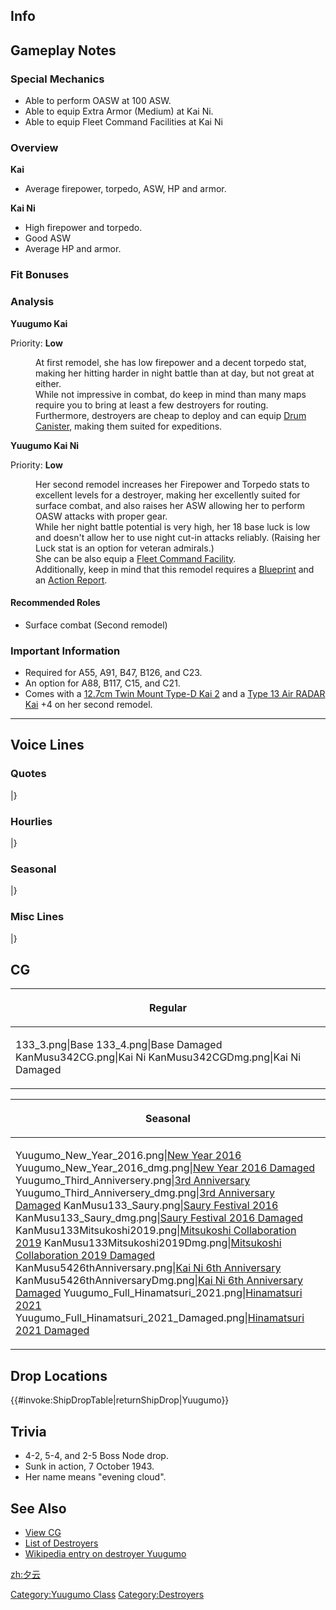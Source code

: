 ==Info==
{{KanmusuInfo|ID=133}}
{{KanmusuInfo|ID=133a}}
{{KanmusuInfo|ID=342}}

==Gameplay Notes==
===Special Mechanics===
* Able to perform OASW at 100 ASW.
* Able to equip Extra Armor (Medium) at Kai Ni.
* Able to equip Fleet Command Facilities at Kai Ni

===Overview===
'''Kai'''
* Average firepower, torpedo, ASW, HP and armor.  

'''Kai Ni'''
* High firepower and torpedo.
* Good ASW
* Average HP and armor.

===Fit Bonuses===
{{:{{BASEPAGENAME}}/Equipment Bonuses}}
{{clear}}

===Analysis===
'''Yuugumo Kai'''

Priority: '''Low'''

:At first remodel, she has low firepower and a decent torpedo stat, making her hitting harder in night battle than at day, but not great at either.
:While not impressive in combat, do keep in mind than many maps require you to bring at least a few destroyers for routing.
:Furthermore, destroyers are cheap to deploy and can equip [[Drum Canister]], making them suited for expeditions.


'''Yuugumo Kai Ni''' 

Priority: '''Low'''
:Her second remodel increases her Firepower and Torpedo stats to excellent levels for a destroyer, making her excellently suited for surface combat, and also raises her ASW allowing her to perform OASW attacks with proper gear.
:While her night battle potential is very high, her 18 base luck is low and doesn't allow her to use night cut-in attacks reliably. (Raising her Luck stat is an option for veteran admirals.)
:She can be also equip a [[Fleet Command Facility]].
:Additionally, keep in mind that this remodel requires a [[Blueprint]] and an [[Action Report]].


====Recommended Roles====
* Surface combat (Second remodel)

===Important Information===
* Required for A55, A91, B47, B126, and C23.
* An option for A88, B117, C15, and C21. 
* Comes with a [[12.7cm Twin Mount Type-D Kai 2]] and a [[Type 13 Air RADAR Kai]] +4 on her second remodel.
----

==Voice Lines==
===Quotes===
{{ShipquoteHeader}}
{{ShipquoteKai
|scenario = Introduction
|origin = 夕雲型一番艦、夕雲、着任しました。提督、甘えてくれても、いいんですよ？
|translation = 1st ship of the Yuugumo-class, Yuugumo, reporting for duty. Admiral, it's fine to depend on me you know?
|audio = Yuugumo-Introduction.ogg
}}
{{ShipquoteKai
|scenario = Introduction
|kai2 = yes
|origin = 改夕雲型一番艦、夕雲、配置に付きました。提督、しっかりに甘えてくれていいんですよ。
|translation = 1st ship of the Remodelled Yuugumo-class, Yuugumo, arriving on station. It's fine to leave everything to me, Admiral.
|audio = YuugumoKaiNi-Intro.mp3
}}
{{ShipquoteKai
|scenario = Library
|origin = 最終量産型艦隊駆逐艦の一番艦。舞鶴生まれよ。
惨敗のミッドウェー海戦が初陣よ。いいじゃない、別に。
あの島への鼠輸送やケ号作戦、南太平洋海戦、キスカ撤退作戦などで奮戦したわ。ふう。
|translation = I'm the first ship of the last mass-produced fleet destroyer class.<ref>The subsequent Akizuki and Shimakaze-classes were not intended for mass production.</ref> I was born in Maizuru.
My first battle was the crushing defeat at Midway. It's fine, I don't mind it.
I did Tokyo Express runs to that island and fought hard in Operation Ke, at the Battle of the Santa Cruz Islands and the Kiska Withdrawal Operation.<ref>'That island' refers to [https://en.wikipedia.org/wiki/Kolombangara Kolombangara] where she ran [https://en.wikipedia.org/wiki/Tokyo_Express Tokyo Express] transport runs (aka 'Nezumi Yuusou'). The [https://en.wikipedia.org/wiki/Battle_of_the_Santa_Cruz_Islands Battle of the Santa Cruz Islands] is known as the Battle of the South Pacific in Japan.</ref> Whew.
|audio = Yuugumo-Library.ogg
}}
{{ShipquoteKai
|scenario = Secretary 1
|origin = 提督、もういらしてたんですか。
|translation = Here so soon, Admiral.
|audio = Yuugumo-Secretary_2.ogg
}}
{{ShipquoteKai
|scenario = Secretary 2
|origin = 提督、一緒に頑張りましょうね。
|translation = Let's work hard together, Admiral.
|audio = Yuugumo-Secretary_1.ogg
}}
{{ShipquoteKai
|scenario = Secretary 3
|origin = はいはい、なんですかぁ？提督といい、巻雲さんといい、スキンシップ大好きですね
|translation = Yes yes, what is it? Both you and Makigumo really love skinship, Admiral.<ref>Skinship (スキンシップ) means a very close physical relationship.</ref>
|audio = Yuugumo-Secretary_3.ogg
}}
{{ShipquoteKai
|scenario = Secretary Idle
|origin = 提督？お疲れなの？夕雲は心配だわ。
|translation = Admiral? Are you tired? I'm worried about you.
|audio = Yuugumo-Idle.ogg
}}
{{ShipquoteKai
|scenario = Secretary (Married)
|origin = 提督ー、少しお休みしたほうが良くないですか？
|translation = Isn't it better if you get some rest, Admiral?
|audio = Yuugumo-Wedding_Line.ogg
}}
{{ShipquoteKai
|scenario = Secretary (Married)
|kai = yes
|origin = 提督ー、少しお休みしたほうが良くないですか？　え、大丈夫？　そぉお？　じゃあ、せめてこれを飲んで。夕雲特製戦闘糧食ドリンクです。元気が出ますよ？　ほら、グっと！
|translation = Isn't it better if you got some rest, Admiral? Eh, you're fine? Really? Then at least drink this. It's my special combat ration drink. It'll perk you right up you know? Come on, gulp it down!
|audio = YuugumoKai-Secretary_Married.ogg
}}
{{ShipquoteKai
|scenario = Wedding
|origin = あ、提督ー、また帽子が曲がってるわ。今やこんな大艦隊の司令官なんだから、ちゃんとしてくださいね。いつでも私が面倒見れるわけじゃ…って、えぇ？　いつまでも面倒見ていいの？　ふぅん、イ・イ・ケ・ド♡
|translation =Ah, your hat is crooked again, Admiral. You're the commander of a large fleet now so please look the part alright. I can't be here to take care of you all the... E-eh? It's fine for me to always take care of you? Humph, Fi~ ne~ th~ en~♡
|audio = Yuugumo-Wedding.ogg
}}
{{ShipquoteKai
|scenario = Player's Score
|origin = 軍令部からの報告です。ご覧になってくださいね。
|translation = It's a report from the Naval General Staff. Please have a look.
|audio = Yuugumo-Looking_At_Scores.ogg
}}
{{ShipquoteKai
|scenario = Joining the Fleet
|origin = 駆逐艦夕雲、本気で行くわ！
|translation = Destroyer Yuugumo, setting out at full force!
|audio = Yuugumo-Joining_A_Fleet.ogg
}}
{{ShipquoteKai
|scenario = Joining the Fleet
|kai2 = yes
|origin = 提督、夕雲、本気で行きます。第十駆逐隊、抜錨！
|translation = I'm going to set out at full force, Admiral. Destroyer Division 10, weigh anchor!
|audio = YuugumoKaiNi-JoinFleet.mp3
}}
{{ShipquoteKai
|scenario = Equipment 1
|origin = ありがたく、使わせて頂きますね。
|translation = My thanks, I'll gladly put this to use.
|audio = Yuugumo-Equipment_2.ogg
}}
{{ShipquoteKai
|scenario = Equipment 2
|origin = 夕雲は改装中。覗かないでね。
|translation = I'm being remodelled. No peeking.
|audio = Yuugumo-Equipment_3.ogg
}}
{{ShipquoteKai
|scenario = Equipment 3
|origin = いただくわ。
|translation = I accept.
|audio = Yuugumo-Equipment_1.ogg
}}
{{ShipquoteKai
|scenario = Supply
|origin = 満たされました。
|translation = I'm satisfied.
|audio = Yuugumo-Supply.ogg
}}
{{ShipquoteKai
|scenario = Docking (Minor Damage)
|origin = お風呂は…、好きよ？
|translation = I like... taking baths you know?
|audio = Yuugumo-Docking_Minor.ogg
}}
{{ShipquoteKai
|scenario = Docking (Major Damage)
|origin = ごめんなさい、長いお風呂かも。ちょっと、疲れが溜まってしまって。
|translation = I'm sorry, I think I need to take a long bath. I've accumulated quite a bit of fatigue.
|audio = Yuugumo-Docking_Major.ogg
}}
{{ShipquoteKai
|scenario = Construction
|origin = 新しい艦が進水するわね。
|translation = A new ship has been launched.
|audio = Yuugumo-Construction.ogg
}}
{{ShipquoteKai
|scenario = Returning from Sortie
|origin = 艦隊が作戦から戻ってきたわ。
|translation = The fleet has returned from the operation.
|audio = Yuugumo-Returning_From_Sortie.ogg
}}
{{ShipquoteKai
|scenario = Starting a Sortie
|origin = 主力オブ主力の夕雲型、出ます！
|translation = The main force of the main forces, Yuugumo-class, heading out!<ref>They were the last class to see serious combat.</ref>
|audio = Yuugumo-Starting_A_Sortie.ogg
}}
{{ShipquoteKai
|scenario = Starting a Battle
|origin = うっふふ、やってきたわね。
|translation = Ufufu, here they come.
|audio = Yuugumo-Battle_Start.ogg
}}
{{ShipquoteKai
|scenario = Attack
|origin = 砲雷撃戦、開始よ。
|translation = Begin combat.
|audio = Yuugumo-Attack.ogg
}}
{{ShipquoteKai
|scenario = Attack
|kai2 = yes
|origin = 敵艦隊、見ゆ。砲、雷撃戦、よーい！いい、全艦、突撃、開始！
|translation = Enemy fleet spotted. Ready for combat! Alright, all ships, charge!
|audio = YuugumoKaiNi-Attack.mp3
}}
{{ShipquoteKai
|scenario = Night Battle Attack
|origin = 面白いように当たるわね。
|translation = I did say this would be interesting.
|audio = Yuugumo-Night_Attack.ogg
}}
{{ShipquoteKai
|scenario = Night Battle
|origin = 巻雲さぁん、夜戦っていうのはこうするのよ。
|translation = This is how you have a night battle, Makigumo-san.
|audio = Yuugumo-Night_Battle.ogg
}}
{{ShipquoteKai
|scenario = MVP
|origin = 提督、私を選んで良かったでしょ？
|translation = Choosing me was a good decision right, Admiral?
|audio = Yuugumo-MVP.ogg
}}
{{ShipquoteKai
|scenario = MVP
|kai2 = yes
|origin = 提督、私を選んで良かったでしょ？もちろん、後悔させないは。ずっと、甘えさせてあげる。
|translation = Aren't you glad that you picked me, Admiral? Of course, there's nothing to regret. You can always depend on me.
|audio = YuugumoKaiNi-MVP.mp3
}}
{{ShipquoteKai
|scenario = Minor Damage 1
|origin = きゃぁ！この程度……、まだやれるわ！
|translation = Kyaah! I won't be stopped... by something like this!
|audio = Yuugumo-Minor_Damage_1.ogg
}}
{{ShipquoteKai
|scenario = Minor Damage 2
|origin = まぁ…、装甲なんて、無いからね…
|translation = Well... I don't really... have any armour...
|audio = Yuugumo-Minor_Damage_2.ogg
}}
{{ShipquoteKai
|scenario = Major Damage
|origin = きゃあぁあ！やってくれたわねぇ…、ば…倍返しなんだから！
|translation = Kyaah! Now you've done it... I... I'll pay you back twofold!
|audio = Yuugumo-Major_Damage.ogg
}}
{{ShipquoteKai
|scenario = Sunk
|origin = あら…私も沈むのね…。提督…、これまで…ありがとう…。ま、た…ね…
|translation = Oh...I'm sinking huh... Thanks for... everything... Admiral... See... you...
|audio = Yuugumo-Sunk.ogg
}}
|} <references/>

{{clear}}

===Hourlies===
{{ShipquoteHeader | type = hourly}}
{{ShipquoteKai
|scenario = 00:00 
|origin = 深夜零時です。夕雲は眠いわ。
|translation = It's midnight. I'm sleepy.
|audio = Ship Voice Yuugumo 00.mp3
}}
{{ShipquoteKai
|scenario = 01:00 
|origin = 午前１時です…。ふぁ～あ……。あら、失礼。
|translation = It's 1am... *yawn*... Oh, excuse me.
|audio = Ship Voice Yuugumo 01.mp3
}}
{{ShipquoteKai
|scenario = 02:00 
|origin = 午前２時になりますよぉ。寝なきゃダメよ。
|translation = It's now 2am. Not sleeping is no good.
|audio = Ship Voice Yuugumo 02.mp3
}}
{{ShipquoteKai
|scenario = 03:00 
|origin = 午前３時です。提督には付き合いきれませんわ……
|translation = It's 3am. I can't leave you alone, Admiral...
|audio = Ship Voice Yuugumo 03.mp3
}}
{{ShipquoteKai
|scenario = 04:00 
|origin = 午前４時よ。こんな時間に来客？
|translation = It's 4am. A visitor at this time?
|audio = Ship Voice Yuugumo 04.mp3
}}
{{ShipquoteKai
|scenario = 05:00 
|origin = 午前５時。誰かと思ったら巻雲さぁん。私が居なくて探しに来たのね。
|translation = 5am. I was wondering who it was. Makigumo-san. You came to find me since I wasn't around huh.
|audio = Ship Voice Yuugumo 05.mp3
}}
{{ShipquoteKai
|scenario = 06:00 
|origin = 午前６時。巻雲さん、こ…これはね、提督と夜通し、さ…作戦を立てていたのよ。
|translation = 6am. Y...you see, Makigumo-san... I was up all night... planning operations with the Admiral.
|audio = Ship Voice Yuugumo 06.mp3
}}
{{ShipquoteKai
|scenario = 07:00 
|origin = 午前７時。では提督、巻雲さんとお部屋に戻りますね。
|translation = 7am. Now then, I'll be heading back to my room with Makigumo-san, Admiral.
|audio = Ship Voice Yuugumo 07.mp3
}}
{{ShipquoteKai
|scenario = 08:00 
|origin = 午前８時。……ふぅ、再び夕雲よ。巻雲さんを説き伏せて納得させるの大変だったわ。
|translation = 8am... Whew, I'm here again. It was really hard to convince Makigumo-san to agree to this.
|audio = Ship Voice Yuugumo 08.mp3
}}
{{ShipquoteKai
|scenario = 09:00 
|origin = 午前９時。提督、ランキングチェックします？おもしろいコメントいれましょうよ。
|translation = 9am. Shall we check the rankings, Admiral? Let's put up a funny comment too.
|audio = Ship Voice Yuugumo 09.mp3
}}
{{ShipquoteKai
|scenario = 09:00
|kai2 = yes
|origin = 午前９時。提督、夕雲の艦隊名は「主力オブ主力」、な感じでお願いしてもいい？頼みますね。
|translation = 9am. Can I ask you to change my fleet name to "Best of the Best", Admiral? Please.
|audio = YuugumoKaiNi-0900.mp3
}}
{{ShipquoteKai
|scenario = 10:00 
|origin = 午前１０時。第一艦隊のネーミング、変えてみたらどう？
|translation = 10am. How about changing the name of the first fleet?
|audio = Ship Voice Yuugumo 10.mp3
}}
{{ShipquoteKai
|scenario = 11:00 
|origin = 午前１１時。おもしろい艦隊名だと何気に運営にチェックされるらしいわよ？迷惑ね。
|translation = 11am. It was an interesting fleet name but the admins picked it up you know? What a pain.
|audio = Ship Voice Yuugumo 11.mp3
}}
{{ShipquoteKai
|scenario = 12:00 
|origin = お昼の１２時よ。夕雲にご馳走してくれてもいいのよ？
|translation = It's 12 noon. It's fine to treat me to something you know?
|audio = Ship Voice Yuugumo 12.mp3
}}
{{ShipquoteKai
|scenario = 13:00 
|origin = 午後１時。ん～食べたら眠くなるわね。って昨日、夕雲寝てないじゃない！
|translation = 1pm. Mmm~ I get sleepy after eating huh. Wait a minute, I didn't sleep at all last night!
|audio = Ship Voice Yuugumo 13.mp3
}}
{{ShipquoteKai
|scenario = 14:00 
|origin = 午後２時です。ほんと眠くなぁい？お昼の睡眠は脳の活性化にいいと聞くけど。
|translation = It's 2pm. You really aren't sleepy? I heard an afternoon nap is good for invigorating your brain.
|audio = Ship Voice Yuugumo 14.mp3
}}
{{ShipquoteKai
|scenario = 15:00 
|origin = 午後３時。提督、ランキング更新されたかな？見てみましょ。
|translation = 3pm. Have the rankings refreshed, Admiral? Let's take a look.
|audio = Ship Voice Yuugumo 15.mp3
}}
{{ShipquoteKai
|scenario = 16:00 
|origin = 午後４時、少し日が傾いてきたわね。
|translation = 4pm. The sun has started to sink a little.
|audio = Ship Voice Yuugumo 16.mp3
}}
{{ShipquoteKai
|scenario = 17:00 
|origin = 午後５時かぁ。今日一番活躍した艦娘は誰かしら？んもう、当然夕雲よね。
|translation = 5pm huh. I wonder who the best shipgirl today was? Jeez, of course it's me.
|audio = Ship Voice Yuugumo 17.mp3
}}
{{ShipquoteKai
|scenario = 18:00 
|origin = 午後６時。提督と二人きりのディナー、楽しみね。
|translation = 6pm. I'm looking forward to dinner with just the two of us, Admiral.
|audio = Ship Voice Yuugumo 18.mp3
}}
{{ShipquoteKai
|scenario = 19:00 
|origin = 午後７時。今日のディナーは夕雲が作ってあげましょうか！
|translation = 7pm. Shall I make today's dinner!?
|audio = Ship Voice Yuugumo 19.mp3
}}
{{ShipquoteKai
|scenario = 20:00 
|origin = 午後８時。提督、美味しい？美味しい？
|translation = 8pm. Is it delicious, Admiral? Well?
|audio = Ship Voice Yuugumo 20.mp3
}}
{{ShipquoteKai
|scenario = 21:00 
|origin = 午後９時です。あ、巻雲さんが隙間から見てる。提督ごめんなさい、すぐ戻るわね
|translation = It's 9pm. Ah, Makigumo-san is peeking through the gap. Sorry Admiral, I'll be back soon.
|audio = Ship Voice Yuugumo 21.mp3
}}
{{ShipquoteKai
|scenario = 22:00 
|origin = 午後１０時。そろそろお風呂に入らなくていいの？
|translation = 10pm. Isn't it time to go take a bath?
|audio = Ship Voice Yuugumo 22.mp3
}}
{{ShipquoteKai
|scenario = 23:00 
|origin = 午後１１時かぁ。提督、今日は、早く寝ましょ。
|translation = 11pm huh. Let's go to bed early today, Admiral.
|audio = Ship Voice Yuugumo 23.mp3
}}
|} <references/>

{{clear}}

===Seasonal===
{{SeasonalHeaderOld}}
{{SeasonalQuote
|scenario = [[Seasonal/Hinamatsuri_2016|Hinamatsuri 2016]]
|origin = うっふふ〜♪提督、雛人形可愛いですね。私も巻雲や風雲と主力オブ主力三人官女とか…提督、似合いませんか？そう？
|translation =	Ufufu~♪ The Hina dolls are cute, Admiral. Don’t you think… that Makigumo, Kazagumo and I would make the best of the best three court ladies? Really?<ref>The [https://en.wikipedia.org/wiki/Hinamatsuri#Second_platform three court ladies] are found on the 2nd platform of the Hinamatsuri display.</ref>
|audio = Yuugumo_Peach_2016_Sec1.ogg
|notes = 
}}
{{SeasonalQuote
|scenario = [[Seasonal/White_Day_2016|White Day 2016]]
|origin = 提督、これを夕雲に？お裾分けかしら…うふふ、ありがとう。頂くわ。
|translation =	Is this for me, Admiral? I wonder if I should share… Ufufu, thank you. I accept.
|audio = Yuugumo_White_Day_2016.ogg
|notes = 
}}
{{SeasonalQuote
|scenario = [[Seasonal/Coming_of_Spring_2016|Spring 2016]]
|origin = うふふ、もうすぐ春。いい季節になりました。夕雲型でお花見オブお花見にまいりましょう。
|translation =	Ufufu, it’s almost spring. It’s going to be a nice season. Let’s go have a grand Yuugumo-class cherry blossom viewing.
|audio = Yuugumo_Spring_2016_Sec1.mp3
|notes = 
}}
{{SeasonalQuote
|scenario = [[Seasonal/Third_Anniversary|3rd Anniversary]]
|origin = 提督、三周年だそうです。うふふ、提督、これからも一緒に頑張りましょうね。
|translation =	It’s the 3rd Anniversary, Admiral. Ufufu, let’s continue to work hard together.
|audio = Yuugumo_3rd_Anniversary_Sec1.mp3
|notes = 
}}
{{SeasonalQuote
|scenario = [[Seasonal/Rainy_Season_2016|Rainy Season 2016]]
|origin = あら、うふふぅ♪巻雲さん、なんです？そのてるてる坊主は、少しユニーク過ぎますね。貸してみて...ほら、これはかわいいくないかしら？
|translation =	Oh, ufufu♪ What’s that, Makigumo? That teruteru bouzu looks a bit unique. Give it here… Now, isn’t it cuter like this?
|audio = Yuugumo_Rainy_Season_2016_Sec1.mp3
|notes = 
}}
{{SeasonalQuote
|scenario = [[Seasonal/Summer_2016|Midsummer 2016]]
|origin = いやね、秋雲さん、止めなさい。もう…あまりじろじろ見ないでね。頼みますよ？
|translation =	No, stop that, Akigumo. Jeez… don’t stare so much. Please?
|audio = Yuugumo_Sec1_Midsummer_2016.ogg
|notes = 
}}
{{SeasonalQuote
|scenario = [[Seasonal/Autumn_2016|Autumn 2016]]
|origin = 秋か~。この季節は、あまり南方へは行きたくないわね。風雲さん、磯風さんも、あなたたちは、いつも元気ね。
|translation =	It’s autumn. I don’t really want to go south during this time of year. Kazagumo, Isokaze; both of you look well.<ref>She was sunk in October at [https://en.wikipedia.org/wiki/Battle_of_Vella_Lavella_(naval) the Battle of Vella Lavella].</ref>
|audio = Yuugumo_Autumn_2016_Sec1.mp3
|notes = 
}}
{{SeasonalQuote
|scenario = [[Seasonal/Saury_2016|Saury Festival 2016]]
|origin = うふふ…漁師さんたちの支援ね。任せて。そういうのは得意なの。さぁ、秋雲さん、絵ばっかり描いてないで、お仕事よ。
|translation =	Ufufu… supporting the fishermen. Leave it to me. I’m good at that sort of work. Come on, Akigumo; stop drawing, we’ve got work to do.
|audio = Yuugumo_Sec1_Saury_2016.mp3
|notes = 
}}
{{SeasonalQuote
|scenario = [[Seasonal/Late_Autumn_2017|Late Autumn 2017]]
|origin = ふぇ、そうね。少し肩の荷が下りたような。この季節は、そんな不思議な気持ちになります。なに提督？そう、やさしのね。
|translation =	Whew, yes. It feels like a weight has been lifted off my shoulders. This season brings strange feelings for me. What is it, Admiral? I see, you’re so kind.
|audio = Yuugumo_Late_Autumn_2017_Sec1.mp3
|notes = 
}}
{{SeasonalQuote
|scenario = [[Seasonal/Christmas_2016|Christmas 2016]]
|origin = 提督、どうぞ飲んで下さい。今日はクリスマス。今日くらいは少し羽目をはずしたって、夕雲は怒りませんよ？ふふ、仕方ない子♪
|translation =	Please have a drink, Admiral. Today is Chrismas. I won’t get angry if you cut loose just for today alright? Fufu, you’re so spoiled♪
|audio = Yuugumo_Christmas_2016_Sec1.mp3
|notes = 
}}
{{SeasonalQuote
|scenario = [[Seasonal/End_of_Year_2016|End of Year 2016]]
|origin = さぁ、夕雲型のみんなさん、大掃除の季節です。主力オブ主力の働き今こそ見せるときです。はい、雑巾を巻雲さんの受けと手ね。
|translation = Now, all of you Yuugumo-class, it’s the time of year for spring cleaning. Now is the time to show what the best of the main forces can do. So, go get your dust cloths from Makigumo.
|audio = Yuugumo_End_Of_Year_2016_Sec1.mp3
|notes = 
}}
{{SeasonalQuote
|scenario = [[Seasonal/New_Year_2017|New Year 2017]]
|origin = 謹賀新年です、提督。夕雲型全駆逐艦を代表して、夕雲、新年のご挨拶を申しあげます。さあ、お屠蘇をいただきましょう。
|translation =	Happy New Year, Admiral. I’ve come to wish you a Happy New Year as the representative of all the Yuugumo-class destroyers. Now, let’s have some toso.<ref>Toso is a spiced sake drunk during New Years.</ref>
|audio = Yuugumo_New_Year_2017_sec1.mp3
|notes = 
}}
{{SeasonalQuote
|scenario = [[Seasonal/Setsubun_2017|Setsubun 2017]]
|origin = 節分おぶ節分です。夕雲型を今年も鬼は…あぁ、私？うふふ。いいはよ。さあみんな、投げてきて。
|translation =	It’s the very best Setsubun. The Oni for the Yuugumo-class this year is… Ah, me? Ufufu. That’s fine. Now everyone, go ahead and throw it.
|audio = Yuugumo_Setsubun_2017.mp3
|notes = 
}}
{{SeasonalQuote
|scenario = [[Seasonal/Valentine%27s_Day_2017|Valentine’s Day 2017]]
|origin = うふふ。さあ、でーきた！夕雲特製、本命オブ本命なチョコレート。あとは、いつ、どうやってお渡しするか。ふむ、考えるわねぇ。
|translation =	Ufufu. There, it’s done! My special Super Love Chocolate. Now, I wonder when and how should I hand it over. Hmm, I’ll have to think about that.
|audio = Yuugumo_Valentine_Sec1.ogg
|notes = 
}}
{{SeasonalQuote
|scenario = [[Seasonal/Fourth_Anniversary|4th Anniversary]]
|origin = 提督、なんてことでしょう。艦隊は四周年でそうです。提督、これからも夕雲型と一緒に…うふふ、夕雲と一緒に頑張りましょうね？
|translation =	My goodness, Admiral. It’s the fleet’s 4th Anniversary. Admiral, please work hard with the Yuugumo-class…. Ufufu, with me from now on alright?
|audio = Yuugumo_4th_Anniversary_Sec1_2017.mp3
|notes = 
}}
{{SeasonalQuote
|scenario = [[Seasonal/Early_Summer_2017|Early Summer 2017]]
|origin = ふわぁー。少し長袖は暑く成って来たをね。えぇ、夏季第四種軍装？そうね、その季節ね。
|translation =	Whew, it’s gotten a bit too hot for long sleeves. Eh, Type 4 Summertime Equipment? That’s right, it’s the time of year for that.<ref>A reference to the different [https://ja.wikipedia.org/wiki/%E8%BB%8D%E6%9C%8D_(%E5%A4%A7%E6%97%A5%E6%9C%AC%E5%B8%9D%E5%9B%BD%E6%B5%B7%E8%BB%8D) uniforms] worn by the IJN. There were only 3 types.</ref>
|audio = Yuugumo_Sec1_Summer_2017.mp3
|notes = 
}}
{{SeasonalQuote
|scenario = [[Seasonal/Late_Autumn_2018|Late Autumn 2018]]
|origin = あら、提督、どうされましたか？凍えてましたね。肌寒いのですか？えへぇ、仕方ないですね。夕雲に、もう少し寄り添ってくださいな。どう？
|translation =	Oh, Admiral, what's the matter? You look frozen. Are you feeling cold? Ehe, it can't be helped then. You can cuddle with me a bit more. How's that?
|audio = Yuugumo_Late_Autumn_2018_Sec2.mp3
|notes = Secretary 2
}}
{{SeasonalQuote
|scenario = [[Seasonal/Hinamatsuri_2021|Hinamatsuri 2021]]
|origin =みんなさん、ありがとうございます。準備は万端ですね？ 
|translation =	Everyone, thank you very much. Everything is all set now, right? 
|audio = Yuugumo_Hinamatsuri_2021_Secretary_2.mp3
|notes =Secretary 2
}}
{{SeasonalQuote
|scenario = [[Seasonal/Eighth_Anniversary|8th Anniversary]]
|origin = 提督、ついに八周年だそうです。うふふ。提督、これからも夕雲たちと一緒に頑張りましょうね。
|translation =	Admiral, it looks like it's the 8th Anniversary. Ufufu. Admiral, please continue to work hard with me and everyone else.
|audio = Yuugumo_8th Anniversary_Secretary_1.mp3
|notes = 
}}
|}<references/>

{{clear}}

===Misc Lines===
{{SeasonalHeaderOld}}
{{SeasonalQuote
|scenario = [[Fall 2019 Event]]
|origin = さあ、このへんで主力オブ主力の戦い方、見せてあげるわ。夕雲、両舷一杯、突撃よ！
|translation =	Now, let me show you how the best of the best fights. Yuugumo, full speed ahead, attack!
|audio = Ship_Voice_Yuugumo_Kai_Ni_Fall_2019_Event_Friend_Fleet_1.mp3
|notes = Kai Ni Friend Fleet
}}
|}<references/>

{{clear}}

==CG==
{| class="mw-collapsible mw-collapsed wikitable" style="width: 100%;"
!Regular
|-
|<gallery>
133_3.png|Base
133_4.png|Base Damaged
KanMusu342CG.png|Kai Ni
KanMusu342CGDmg.png|Kai Ni Damaged
</gallery>
|}

{| class="mw-collapsible mw-collapsed wikitable" style="width: 100%;"
!Seasonal
|-
|<gallery>
Yuugumo_New_Year_2016.png|[[Seasonal/New_Year_2016|New Year 2016]]
Yuugumo_New_Year_2016_dmg.png|[[Seasonal/New_Year_2016|New Year 2016 Damaged]]
Yuugumo_Third_Anniversery.png|[[Seasonal/Third_Anniversary|3rd Anniversary]]
Yuugumo_Third_Anniversery_dmg.png|[[Seasonal/Third_Anniversary|3rd Anniversary Damaged]]
KanMusu133_Saury.png|[[Seasonal/Saury_2016|Saury Festival 2016]]
KanMusu133_Saury_dmg.png|[[Seasonal/Saury_2016|Saury Festival 2016 Damaged]]
KanMusu133Mitsukoshi2019.png|[[Seasonal/Hinamatsuri_2019|Mitsukoshi Collaboration 2019]]
KanMusu133Mitsukoshi2019Dmg.png|[[Seasonal/Hinamatsuri_2019|Mitsukoshi Collaboration 2019 Damaged]]
KanMusu5426thAnniversary.png|[[Seasonal/Sixth_Anniversary|Kai Ni 6th Anniversary]]
KanMusu5426thAnniversaryDmg.png|[[Seasonal/Sixth_Anniversary|Kai Ni 6th Anniversary Damaged]]
Yuugumo_Full_Hinamatsuri_2021.png|[[Seasonal/Hinamatsuri_2021|Hinamatsuri 2021]]
Yuugumo_Full_Hinamatsuri_2021_Damaged.png|[[Seasonal/Hinamatsuri_2021|Hinamatsuri 2021 Damaged]]
</gallery>
|}

==Drop Locations==
{{#invoke:ShipDropTable|returnShipDrop|Yuugumo}}

==Trivia==
*4-2, 5-4, and 2-5 Boss Node drop.
*Sunk in action, 7 October 1943.
*Her name means "evening cloud".

==See Also==
*[[{{PAGENAMEE}}/Gallery|View {{PAGENAME}} CG]]
*[[EliteDD|List of Destroyers]]
*[[wikipedia:Japanese_destroyer_Yūgumo_(1941)|Wikipedia entry on destroyer Yuugumo]]

{{shiplist}}

[[Category:Yuugumo Class]]
[[Category:Destroyers]]
[[zh:夕云]]